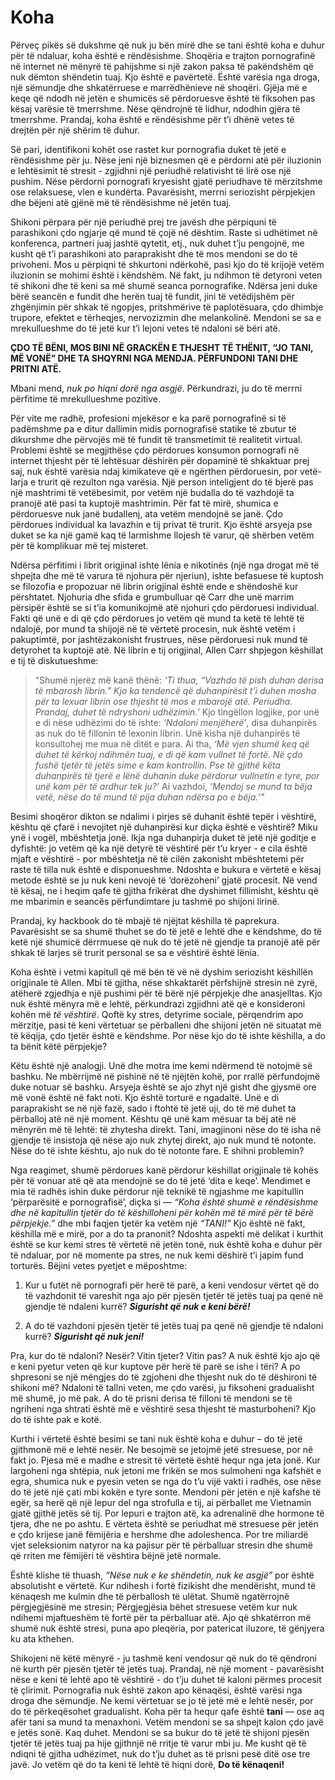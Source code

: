 # Koha

Përveç pikës së dukshme që nuk ju bën mirë dhe se tani është koha e duhur për të ndaluar, koha është e rëndësishme. Shoqëria e trajton pornografinë në internet në mënyrë të pahijshme si një zakon paksa të pakëndshëm që nuk dëmton shëndetin tuaj. Kjo është e pavërtetë. Është varësia nga droga, një sëmundje dhe shkatërruese e marrëdhënieve në shoqëri. Gjëja më e keqe që ndodh në jetën e shumicës së përdoruesve është të fiksohen pas kësaj varësie të tmerrshme. Nëse qëndrojnë të lidhur, ndodhin gjëra të tmerrshme. Prandaj, koha është e rëndësishme për t'i dhënë vetes të drejtën për një shërim të duhur.

Së pari, identifikoni kohët ose rastet kur pornografia duket të jetë e rëndësishme për ju. Nëse jeni një biznesmen që e përdorni atë për iluzionin e lehtësimit të stresit - zgjidhni një periudhë relativisht të lirë ose një pushim. Nëse përdorni pornografi kryesisht gjatë periudhave të mërzitshme ose relaksuese, vlen e kundërta. Pavarësisht, merrni seriozisht përpjekjen dhe bëjeni atë gjënë më të rëndësishme në jetën tuaj.

Shikoni përpara për një periudhë prej tre javësh dhe përpiquni të parashikoni çdo ngjarje që mund të çojë në dështim. Raste si udhëtimet në konferenca, partneri juaj jashtë qytetit, etj., nuk duhet t'ju pengojnë, me kusht që t'i parashikoni ato paraprakisht dhe të mos mendoni se do të privoheni. Mos u përpiqni të shkurtoni ndërkohë, pasi kjo do të krijojë vetëm iluzionin se mohimi është i këndshëm. Në fakt, ju ndihmon të detyroni veten të shikoni dhe të keni sa më shumë seanca pornografike. Ndërsa jeni duke bërë seancën e fundit dhe herën tuaj të fundit, jini të vetëdijshëm për zhgënjimin për shkak të ngopjes, pritshmërive të paplotësuara, çdo dhimbje trupore, efektet e tërheqjes, nervozizmin dhe melankolinë. Mendoni se sa e mrekullueshme do të jetë kur t'i lejoni vetes të ndaloni së bëri atë.

**ÇDO TË BËNI, MOS BINI NË GRACKËN E THJESHT TË THËNIT, "JO TANI, MË VONË" DHE TA SHQYRNI NGA MENDJA. PËRFUNDONI TANI DHE PRITNI ATË.**

Mbani mend, *nuk po hiqni dorë nga asgjë*. Përkundrazi, ju do të merrni përfitime të mrekullueshme pozitive.

Për vite me radhë, profesioni mjekësor e ka parë pornografinë si të padëmshme pa e ditur dallimin midis pornografisë statike të zbutur të dikurshme dhe përvojës më të fundit të transmetimit të realitetit virtual. Problemi është se megjithëse çdo përdorues konsumon pornografi në internet thjesht për të lehtësuar dëshirën për dopaminë të shkaktuar prej saj, nuk është varësia ndaj kimikateve që e ngërthen përdoruesin, por vetë-larja e trurit që rezulton nga varësia. Një person inteligjent do të bjerë pas një mashtrimi të vetëbesimit, por vetëm një budalla do të vazhdojë ta pranojë atë pasi ta kuptojë mashtrimin. Për fat të mirë, shumica e përdoruesve nuk janë budallenj, ata vetëm mendojnë se janë. Çdo përdorues individual ka lavazhin e tij privat të trurit. Kjo është arsyeja pse duket se ka një gamë kaq të larmishme llojesh të varur, që shërben vetëm për të komplikuar më tej misteret.

Ndërsa përfitimi i librit origjinal ishte lënia e nikotinës (një nga drogat më të shpejta dhe më të varura të njohura për njeriun), ishte befasuese të kuptosh se filozofia e propozuar në librin origjinal është ende e shëndoshë kur përshtatet. Njohuria dhe sfida e grumbulluar që Carr dhe unë marrim përsipër është se si t'ia komunikojmë atë njohuri çdo përdoruesi individual. Fakti që unë e di që çdo përdorues jo vetëm që mund ta ketë të lehtë të ndalojë, por mund ta shijojë në të vërtetë procesin, nuk është vetëm i pakuptimtë, por jashtëzakonisht frustrues, nëse përdoruesi nuk mund të detyrohet ta kuptojë atë. Në librin e tij origjinal, Allen Carr shpjegon këshillat e tij të diskutueshme:

>"Shumë njerëz më kanë thënë: *'Ti thua, "Vazhdo të pish duhan derisa të mbarosh librin." Kjo ka tendencë që duhanpirësit t'i duhen mosha për ta lexuar librin ose thjesht të mos e mbarojë atë. Periudha. Prandaj, duhet të ndryshoni udhëzimin.'* Kjo tingëllon logjike, por unë e di nëse udhëzimi do të ishte: *'Ndaloni menjëherë'*, disa duhanpirës as nuk do të fillonin të lexonin librin. Unë kisha një duhanpirës të konsultohej me mua në ditët e para. Ai tha, *'Më vjen shumë keq që duhet të kërkoj ndihmën tuaj, e di që kam vullnet të fortë. Në çdo fushë tjetër të jetës sime e kam kontrollin. Pse të gjithë këta duhanpirës të tjerë e lënë duhanin duke përdorur vullnetin e tyre, por unë kam për të ardhur tek ju?'* Ai vazhdoi, *'Mendoj se mund ta bëja vetë, nëse do të mund të pija duhan ndërsa po e bëja.'\"*

Besimi shoqëror dikton se ndalimi i pirjes së duhanit është tepër i vështirë, kështu që çfarë i nevojitet një duhanpirësi kur diçka është e vështirë? Miku ynë i vogël, mbështetja jonë. Ikja nga duhanpirja duket të jetë një goditje e dyfishtë: jo vetëm që ka një detyrë të vështirë për t'u kryer - e cila është mjaft e vështirë - por mbështetja në të cilën zakonisht mbështetemi për raste të tilla nuk është e disponueshme. Ndoshta e bukura e vërtetë e kësaj metode është se ju nuk keni nevojë të ‘dorëzoheni’ gjatë procesit. Në vend të kësaj, ne i heqim qafe të gjitha frikërat dhe dyshimet fillimisht, kështu që me mbarimin e seancës përfundimtare ju tashmë po shijoni lirinë.

Prandaj, ky hackbook do të mbajë të njëjtat këshilla të paprekura. Pavarësisht se sa shumë thuhet se do të jetë e lehtë dhe e këndshme, do të ketë një shumicë dërrmuese që nuk do të jetë në gjendje ta pranojë atë për shkak të larjes së trurit personal se sa e vështirë është lënia.

Koha është i vetmi kapitull që më bën të vë në dyshim seriozisht këshillën origjinale të Allen. Mbi të gjitha, nëse shkaktarët përfshijnë stresin në zyrë, atëherë zgjedhja e një pushimi për të bërë një përpjekje dhe anasjelltas. Kjo nuk është mënyra më e lehtë, përkundrazi zgjidhni atë që e konsideroni kohën më *të vështirë*. Qoftë ky stres, detyrime sociale, përqendrim apo mërzitje, pasi të keni vërtetuar se përballeni dhe shijoni jetën në situatat më të këqija, çdo tjetër është e këndshme. Por nëse kjo do të ishte këshilla, a do ta bënit këtë përpjekje?

Këtu është një analogji. Unë dhe motra ime kemi ndërmend të notojmë së bashku. Ne mbërrijmë në pishinë në të njëjtën kohë, por rrallë përfundojmë duke notuar së bashku. Arsyeja është se ajo zhyt një gisht dhe gjysmë ore më vonë është në fakt noti. Kjo është torturë e ngadaltë. Unë e di paraprakisht se në një fazë, sado i ftohtë të jetë uji, do të më duhet ta përballoj atë në një moment. Kështu që unë kam mësuar ta bëj atë në mënyrën më të lehtë: të zhytesha direkt. Tani, imagjinoni nëse do të isha në gjendje të insistoja që nëse ajo nuk zhytej direkt, ajo nuk mund të notonte. Nëse do të ishte kështu, ajo nuk do të notonte fare. E shihni problemin?

Nga reagimet, shumë përdorues kanë përdorur këshillat origjinale të kohës për të vonuar atë që ata mendojnë se do të jetë 'dita e keqe'. Mendimet e mia të radhës ishin duke përdorur një teknikë të ngjashme me kapitullin 'përparësitë e pornografisë', diçka si — *"Koha është shumë e rëndësishme dhe në kapitullin tjetër do të këshilloheni për kohën më të mirë për të bërë përpjekje."* dhe mbi faqjen tjetër ka vetëm një *"TANI!"* Kjo është në fakt, këshilla më e mirë, por a do ta pranonit? Ndoshta aspekti më delikat i kurthit është se kur kemi stres të vërtetë në jetën tonë, nuk është koha e duhur për të ndaluar, por në momente pa stres, ne nuk kemi dëshirë t'i japim fund torturës. Bëjini vetes pyetjet e mëposhtme:

1. Kur u futët në pornografi për herë të parë, a keni vendosur vërtet që do të vazhdonit të vareshit nga ajo për pjesën tjetër të jetës tuaj pa qenë në gjendje të ndaleni kurrë? ***Sigurisht që nuk e keni bërë!***

2. A do të vazhdoni pjesën tjetër të jetës tuaj pa qenë në gjendje të ndaloni kurrë? ***Sigurisht që nuk jeni!***

Pra, kur do të ndaloni? Nesër? Vitin tjeter? Vitin pas? A nuk është kjo ajo që e keni pyetur veten që kur kuptove për herë të parë se ishe i tëri? A po shpresoni se një mëngjes do të zgjoheni dhe thjesht nuk do të dëshironi të shikoni më? Ndaloni të tallni veten, me çdo varësi, ju fiksoheni gradualisht më shumë, jo më pak. A do të prisni derisa të filloni të mendoni se të ngriheni nga shtrati është më e vështirë sesa thjesht të masturboheni? Kjo do të ishte pak e kotë.

Kurthi i vërtetë është besimi se tani nuk është koha e duhur – do të jetë gjithmonë më e lehtë nesër. Ne besojmë se jetojmë jetë stresuese, por në fakt jo. Pjesa më e madhe e stresit të vërtetë është hequr nga jeta jonë. Kur largoheni nga shtëpia, nuk jetoni me frikën se mos sulmoheni nga kafshët e egra, shumica nuk e pyesin veten se nga do t'u vijë vakti i radhës, ose nëse do të jetë një çati mbi kokën e tyre sonte. Mendoni për jetën e një kafshe të egër, sa herë që një lepur del nga strofulla e tij, ai përballet me Vietnamin gjatë gjithë jetës së tij. Por lepuri e trajton atë, ka adrenalinë dhe hormone të tjera, dhe ne po ashtu. E vërteta është se periudhat më stresuese për jetën e çdo krijese janë fëmijëria e hershme dhe adoleshenca. Por tre miliardë vjet seleksionim natyror na ka pajisur për të përballuar stresin dhe shumë që rriten me fëmijëri të vështira bëjnë jetë normale.

Është klishe të thuash, *"Nëse nuk e ke shëndetin, nuk ke asgjë"* por është absolutisht e vërtetë. Kur ndihesh i fortë fizikisht dhe mendërisht, mund të kënaqesh me kulmin dhe të përballosh të ulëtat. Shumë ngatërrojnë përgjegjësinë me stresin; Përgjegjësia bëhet stresuese vetëm kur nuk ndihemi mjaftueshëm të fortë për ta përballuar atë. Ajo që shkatërron më shumë nuk është stresi, puna apo pleqëria, por patericat iluzore, të gënjyera ku ata kthehen.

Shikojeni në këtë mënyrë - ju tashmë keni vendosur që nuk do të qëndroni në kurth për pjesën tjetër të jetës tuaj. Prandaj, në një moment - pavarësisht nëse e keni të lehtë apo të vështirë - do t'ju duhet të kaloni përmes procesit të çlirimit. Pornografia nuk është zakon apo kënaqësi, është varësi nga droga dhe sëmundje. Ne kemi vërtetuar se jo të jetë më e lehtë nesër, por do të përkeqësohet gradualisht. Koha për ta hequr qafe është **tani** — ose aq afër tani sa mund ta menaxhoni. Vetëm mendoni se sa shpejt kalon çdo javë e jetës sonë. Kaq duhet. Mendoni se sa bukur do të jetë të shijoni pjesën tjetër të jetës tuaj pa hije gjithnjë në rritje të varur mbi ju. Me kusht që të ndiqni të gjitha udhëzimet, nuk do t'ju duhet as të prisni pesë ditë ose tre javë. Jo vetëm që do ta keni të lehtë të hiqni dorë, **Do të kënaqeni!**

